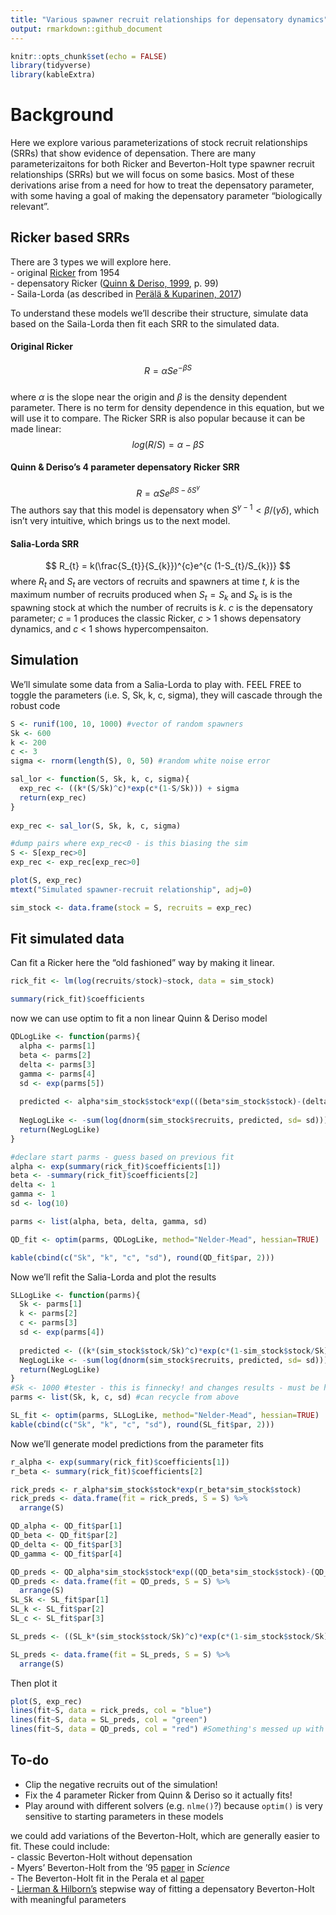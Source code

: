 ```yaml
---
title: "Various spawner recruit relationships for depensatory dynamics"
output: rmarkdown::github_document
---
```


```r
knitr::opts_chunk$set(echo = FALSE)
library(tidyverse)
library(kableExtra)
```

# Background  
Here we explore various parameterizations of stock recruit relationships (SRRs) that show evidence of depensation. There are many parameterizaitons for both Ricker and Beverton-Holt type spawner recruit relationships (SRRs) but we will focus on some basics. Most of these derivations arise from a need for how to treat the depensatory parameter, with some having a goal of making the depensatory parameter "biologically relevant".    

## Ricker based SRRs  
There are 3 types we will explore here.  
- original [Ricker](https://cdnsciencepub.com/doi/10.1139/f54-039) from 1954   
- depensatory Ricker ([Quinn & Deriso, 1999](https://books.google.ca/books/about/Quantitative_Fish_Dynamics.html?id=5FVBj8jnh6sC&redir_esc=y), p. 99)  
- Saila-Lorda (as described in [Per&auml;l&auml; & Kuparinen, 2017](http://dx.doi.org/10.1098/rspb.2017.1284))  

To understand these models we'll describe their structure, simulate data based on the Saila-Lorda then fit each SRR to the simulated data.  

#### Original Ricker  
$$ R = \alpha Se^{-\beta S} $$  
where $\alpha$ is the slope near the origin and $\beta$ is the density dependent parameter. There is no term for density dependence in this equation, but we will use it to compare. The Ricker SRR is also popular because it can be made linear:  
$$ log(R/S) = \alpha - \beta S $$  

#### Quinn & Deriso's 4 parameter depensatory Ricker SRR  
$$ R = \alpha Se^{\beta S - \delta S^{\gamma }} $$
The authors say that this model is depensatory when $S^{\gamma -1} < \beta / (\gamma \delta)$, which isn't very intuitive, which brings us to the next model.    

#### Salia-Lorda SRR  
$$ R_{t} = k(\frac{S_{t}}{S_{k}})^{c}e^{c (1-S_{t}/S_{k})} $$
where $R_{t}$ and $S_{t}$ are vectors of recruits and spawners at time *t*, *k* is the maximum number of recruits produced when $S_{t} = S_{k}$ and $S_{k}$ is is the spawning stock at which the number of recruits is *k*. *c* is the depensatory parameter; *c* = 1 produces the classic Ricker, *c* > 1 shows depensatory dynamics, and *c* < 1 shows hypercompensaiton.  

## Simulation  
We'll simulate some data from a Salia-Lorda to play with. FEEL FREE to toggle the parameters (i.e. S, Sk, k, c, sigma), they will cascade through the robust code  

```r
S <- runif(100, 10, 1000) #vector of random spawners
Sk <- 600 
k <- 200
c <- 3
sigma <- rnorm(length(S), 0, 50) #random white noise error
```

```r
sal_lor <- function(S, Sk, k, c, sigma){
  exp_rec <- ((k*(S/Sk)^c)*exp(c*(1-S/Sk))) + sigma
  return(exp_rec)
}
  
exp_rec <- sal_lor(S, Sk, k, c, sigma)

#dump pairs where exp_rec<0 - is this biasing the sim
S <- S[exp_rec>0] 
exp_rec <- exp_rec[exp_rec>0]

plot(S, exp_rec)
mtext("Simulated spawner-recruit relationship", adj=0)

sim_stock <- data.frame(stock = S, recruits = exp_rec)
```  

## Fit simulated data  
Can fit a Ricker here the "old fashioned" way by making it linear.  

```r
rick_fit <- lm(log(recruits/stock)~stock, data = sim_stock)

summary(rick_fit)$coefficients
```

now we can use optim to fit a non linear Quinn & Deriso model  
```r
QDLogLike <- function(parms){
  alpha <- parms[1]
  beta <- parms[2]
  delta <- parms[3]
  gamma <- parms[4]
  sd <- exp(parms[5])
  
  predicted <- alpha*sim_stock$stock*exp(((beta*sim_stock$stock)-(delta*sim_stock$stock))^gamma) #CHECK
  
  NegLogLike <- -sum(log(dnorm(sim_stock$recruits, predicted, sd= sd)))
  return(NegLogLike)
}

#declare start parms - guess based on previous fit 
alpha <- exp(summary(rick_fit)$coefficients[1])
beta <- -summary(rick_fit)$coefficients[2]
delta <- 1
gamma <- 1
sd <- log(10)

parms <- list(alpha, beta, delta, gamma, sd)

QD_fit <- optim(parms, QDLogLike, method="Nelder-Mead", hessian=TRUE)

kable(cbind(c("Sk", "k", "c", "sd"), round(QD_fit$par, 2)))
```

Now we'll refit the Salia-Lorda  and plot the results
```r
SLLogLike <- function(parms){
  Sk <- parms[1]
  k <- parms[2]
  c <- parms[3]
  sd <- exp(parms[4])
  
  predicted <- ((k*(sim_stock$stock/Sk)^c)*exp(c*(1-sim_stock$stock/Sk)))  
  NegLogLike <- -sum(log(dnorm(sim_stock$recruits, predicted, sd= sd)))
  return(NegLogLike)
}
#Sk <- 1000 #tester - this is finnecky! and changes results - must be hitting local minima
parms <- list(Sk, k, c, sd) #can recycle from above

SL_fit <- optim(parms, SLLogLike, method="Nelder-Mead", hessian=TRUE)
kable(cbind(c("Sk", "k", "c", "sd"), round(SL_fit$par, 2)))
```

Now we'll generate model predictions from the parameter fits   
```r
r_alpha <- exp(summary(rick_fit)$coefficients[1])
r_beta <- summary(rick_fit)$coefficients[2]

rick_preds <- r_alpha*sim_stock$stock*exp(r_beta*sim_stock$stock)
rick_preds <- data.frame(fit = rick_preds, S = S) %>%
  arrange(S)

QD_alpha <- QD_fit$par[1]
QD_beta <- QD_fit$par[2]
QD_delta <- QD_fit$par[3]
QD_gamma <- QD_fit$par[4]

QD_preds <- QD_alpha*sim_stock$stock*exp((QD_beta*sim_stock$stock)-(QD_delta*sim_stock$stock^QD_gamma))
QD_preds <- data.frame(fit = QD_preds, S = S) %>%
  arrange(S) 
SL_Sk <- SL_fit$par[1]
SL_k <- SL_fit$par[2]
SL_c <- SL_fit$par[3]

SL_preds <- ((SL_k*(sim_stock$stock/Sk)^c)*exp(c*(1-sim_stock$stock/Sk)))  

SL_preds <- data.frame(fit = SL_preds, S = S) %>%
  arrange(S)
```

Then plot it
```r
plot(S, exp_rec)
lines(fit~S, data = rick_preds, col = "blue")
lines(fit~S, data = SL_preds, col = "green")
lines(fit~S, data = QD_preds, col = "red") #Something's messed up with the QD model!
```

## To-do  
- Clip the negative recruits out of the simulation!  
- Fix the 4 parameter Ricker from Quinn & Deriso so it actually fits!  
- Play around with different solvers (e.g. `nlme()`?) because `optim()` is very sensitive to starting parameters in these models  

we could add variations of the Beverton-Holt, which are generally easier to fit. These could include:  
- classic Beverton-Holt without depensation  
- Myers' Beverton-Holt from the '95 [paper](https://www.science.org/doi/10.1126/science.269.5227.1106) in *Science*  
- The Beverton-Holt fit in the Perala et al [paper](https://royalsocietypublishing.org/doi/10.1098/rsbl.2021.0439)  
- [Lierman & Hilborn's](https://cdnsciencepub.com/doi/abs/10.1139/f97-105) stepwise way of fitting a depensatory Beverton-Holt with meaningful parameters  
